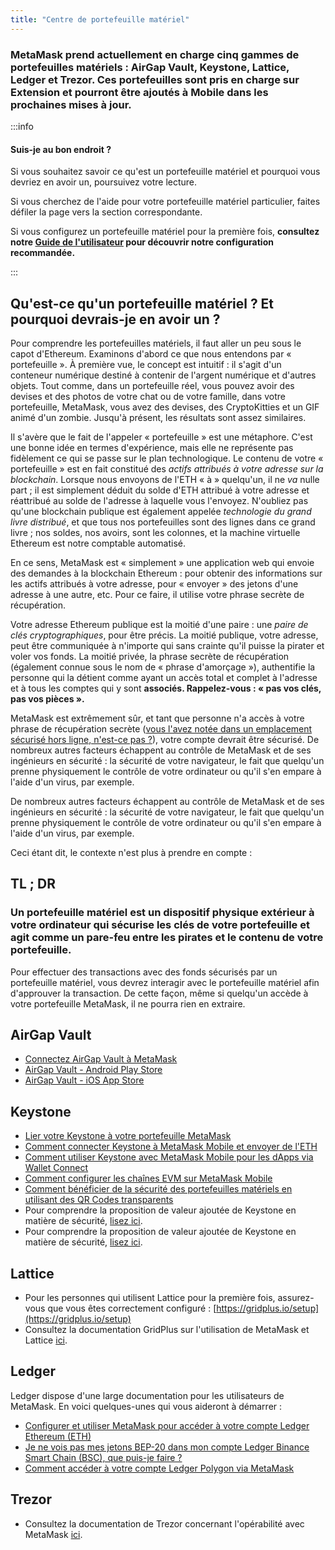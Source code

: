 ```yaml
---
title: "Centre de portefeuille matériel"
---
```


### MetaMask prend actuellement en charge cinq gammes de portefeuilles matériels : AirGap Vault, Keystone, Lattice, Ledger et Trezor. Ces portefeuilles sont pris en charge sur Extension et pourront être ajoutés à Mobile dans les prochaines mises à jour.

:::info

#### Suis-je au bon endroit ?

Si vous souhaitez savoir ce qu'est un portefeuille matériel et pourquoi vous devriez en avoir un, poursuivez votre lecture.

Si vous cherchez de l'aide pour votre portefeuille matériel particulier, faites défiler la page vers la section correspondante.

Si vous configurez un portefeuille matériel pour la première fois, **consultez notre [Guide de l'utilisateur](/privacy-and-security/user-guide-how-to-use-a-hardware-wallet) pour découvrir notre configuration recommandée.**

:::

####

## Qu'est-ce qu'un portefeuille matériel ? Et pourquoi devrais-je en avoir un ?

Pour comprendre les portefeuilles matériels, il faut aller un peu sous le capot d'Ethereum. Examinons d'abord ce que nous entendons par « portefeuille ». À première vue, le concept est intuitif : il s'agit d'un conteneur numérique destiné à contenir de l'argent numérique et d'autres objets. Tout comme, dans un portefeuille réel, vous pouvez avoir des devises et des photos de votre chat ou de votre famille, dans votre portefeuille, MetaMask, vous avez des devises, des CryptoKitties et un GIF animé d'un zombie. Jusqu'à présent, les résultats sont assez similaires.

Il s'avère que le fait de l'appeler « portefeuille » est une métaphore. C'est une bonne idée en termes d'expérience, mais elle ne représente pas fidèlement ce qui se passe sur le plan technologique. Le contenu de votre « portefeuille » est en fait constitué des _actifs attribués à votre adresse sur la blockchain_. Lorsque nous envoyons de l'ETH « à » quelqu'un, il ne _va_ nulle part ; il est simplement déduit du solde d'ETH attribué à votre adresse et réattribué au solde de l'adresse à laquelle vous l'envoyez. N'oubliez pas qu'une blockchain publique est également appelée _technologie du grand livre distribué_, et que tous nos portefeuilles sont des lignes dans ce grand livre ; nos soldes, nos avoirs, sont les colonnes, et la machine virtuelle Ethereum est notre comptable automatisé.

En ce sens, MetaMask est « simplement » une application web qui envoie des demandes à la blockchain Ethereum : pour obtenir des informations sur les actifs attribués à votre adresse, pour « envoyer » des jetons d'une adresse à une autre, etc. Pour ce faire, il utilise votre phrase secrète de récupération.

Votre adresse Ethereum publique est la moitié d'une paire : une _paire de clés cryptographiques_, pour être précis. La moitié publique, votre adresse, peut être communiquée à n'importe qui sans crainte qu'il puisse la pirater et voler vos fonds. La moitié privée, la phrase secrète de récupération (également connue sous le nom de « phrase d'amorçage »), authentifie la personne qui la détient comme ayant un accès total et complet à l'adresse et à tous les comptes qui y sont **associés. Rappelez-vous : « pas vos clés, pas vos pièces ».**

MetaMask est extrêmement sûr, et tant que personne n'a accès à votre phrase de récupération secrète ([vous l'avez notée dans un emplacement sécurisé hors ligne, n'est-ce pas ?](/getting-started/user-guide-secret-recovery-phrase-password-and-private-keys)), votre compte devrait être sécurisé. De nombreux autres facteurs échappent au contrôle de MetaMask et de ses ingénieurs en sécurité : la sécurité de votre navigateur, le fait que quelqu'un prenne physiquement le contrôle de votre ordinateur ou qu'il s'en empare à l'aide d'un virus, par exemple.

De nombreux autres facteurs échappent au contrôle de MetaMask et de ses ingénieurs en sécurité : la sécurité de votre navigateur, le fait que quelqu'un prenne physiquement le contrôle de votre ordinateur ou qu'il s'en empare à l'aide d'un virus, par exemple.

Ceci étant dit, le contexte n'est plus à prendre en compte :

## TL ; DR

### **Un portefeuille matériel est un dispositif physique extérieur à votre ordinateur qui sécurise les clés de votre portefeuille et agit comme un pare-feu entre les pirates et le contenu de votre portefeuille.**

Pour effectuer des transactions avec des fonds sécurisés par un portefeuille matériel, vous devrez interagir avec le portefeuille matériel afin d'approuver la transaction. De cette façon, même si quelqu'un accède à votre portefeuille MetaMask, il ne pourra rien en extraire.

## AirGap Vault

- [Connectez AirGap Vault à MetaMask](https://support.airgap.it/guides/metamask/)
- [AirGap Vault - Android Play Store](https://play.google.com/store/apps/details?id=it.airgap.vault&hl=en_US&gl=US)
- [AirGap Vault - iOS App Store](https://apps.apple.com/us/app/airgap-vault-secure-secrets/id1417126841)

## Keystone

- [Lier votre Keystone à votre portefeuille MetaMask](https://support.keyst.one/3rd-party-wallets/eth-and-web3-wallets-keystone/bind-metamask-with-keystone)
- [Comment connecter Keystone à MetaMask Mobile et envoyer de l'ETH](https://support.keyst.one/3rd-party-wallets/eth-and-web3-wallets-keystone/metamask-mobile)
- [Comment utiliser Keystone avec MetaMask Mobile pour les dApps via Wallet Connect](https://support.keyst.one/3rd-party-wallets/eth-and-web3-wallets-keystone/metamask-mobile/defi-with-metamask-mobile)
- [Comment configurer les chaînes EVM sur MetaMask Mobile](https://support.keyst.one/3rd-party-wallets/eth-and-web3-wallets-keystone/metamask-mobile/configuring-evm-chains-on-metamask-mobile)
- [Comment bénéficier de la sécurité des portefeuilles matériels en utilisant des QR Codes transparents](https://consensys.net/blog/news/metamask-x-keystone-how-to-benefit-from-hardware-wallet-security-using-transparent-qr-code/)
- Pour comprendre la proposition de valeur ajoutée de Keystone en matière de sécurité, [lisez ici](https://blog.keyst.one/blind-signing-a-security-black-hole-for-the-ethereum-community-13f909b848b6).
- Pour comprendre la proposition de valeur ajoutée de Keystone en matière de sécurité, [lisez ici](https://support.keyst.one/general-navigation-guide#advanced-users).

## Lattice

- Pour les personnes qui utilisent Lattice pour la première fois, assurez-vous que vous êtes correctement configuré : [https://gridplus.io/setup](https://gridplus.io/setup)
- Consultez la documentation GridPlus sur l'utilisation de MetaMask et Lattice [ici](https://docs.gridplus.io/setup/metamask).

## Ledger

Ledger dispose d'une large documentation pour les utilisateurs de MetaMask. En voici quelques-unes qui vous aideront à démarrer :

- [Configurer et utiliser MetaMask pour accéder à votre compte Ledger Ethereum (ETH)](https://support.ledger.com/hc/en-us/articles/4404366864657-Set-up-and-use-MetaMask-to-access-your-Ledger-Ethereum-ETH-account?docs=true)
- [Je ne vois pas mes jetons BEP-20 dans mon compte Ledger Binance Smart Chain (BSC), que puis-je faire ?](https://support.ledger.com/hc/en-us/articles/4406111561617-I-don-t-see-my-BEP-20-tokens-in-my-Ledger-Binance-Smart-Chain-BSC-account-what-can-I-do-?support=true)
- [Comment accéder à votre compte Ledger Polygon via MetaMask](https://support.ledger.com/hc/en-us/articles/4418394184209-How-to-access-your-Ledger-Polygon-MATIC-account-via-Metamask?docs=true)

## Trezor

- Consultez la documentation de Trezor concernant l'opérabilité avec MetaMask [ici](https://wiki.trezor.io/Apps:MetaMask).
